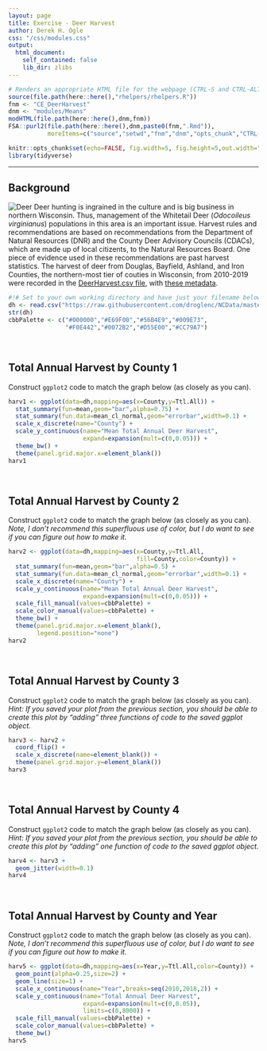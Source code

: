 ```yaml
---
layout: page
title: Exercise - Deer Harvest
author: Derek H. Ogle
css: "/css/modules.css"
output:
  html_document:
    self_contained: false
    lib_dir: zlibs
---
```


```r
# Renders an appropriate HTML file for the webpage (CTRL-S and CTRL-ALT-C)
source(file.path(here::here(),"rhelpers/rhelpers.R"))
fnm <- "CE_DeerHarvest"
dnm <- "modules/Means"
modHTML(file.path(here::here(),dnm,fnm))
FSA::purl2(file.path(here::here(),dnm,paste0(fnm,".Rmd")),
           moreItems=c("source","setwd","fnm","dnm","opts_chunk","CTRL-S"))
```
```r
knitr::opts_chunk$set(echo=FALSE, fig.width=5, fig.height=5,out.width="60%")
library(tidyverse)
```

----

## Background
<img src="../zimgs/Deer.jpg" alt="Deer" class="img-right">
Deer hunting is ingrained in the culture and is big business in northern Wisconsin. Thus, management of the Whitetail Deer (*Odocoileus virginianus*) populations in this area is an important issue. Harvest rules and recommendations are based on recommendations from the Department of Natural Resources (DNR) and the County Deer Advisory Councils (CDACs), which are made up of local citizents, to the Natural Resources Board. One piece of evidence used in these recommendations are past harvest statistics. The harvest of deer from Douglas, Bayfield, Ashland, and Iron Counties, the northern-most tier of couties in Wisconsin, from 2010-2019 were recorded in the [DeerHarvest.csv file](https://raw.githubusercontent.com/droglenc/NCData/master/DeerHarvest.csv), with [these metadata](https://raw.githubusercontent.com/droglenc/NCData/master/DeerHarvest_meta.txt).

```r
#!# Set to your own working directory and have just your filename below.
dh <- read.csv("https://raw.githubusercontent.com/droglenc/NCData/master/DeerHarvest.csv")
str(dh)
cbbPalette <- c("#000000","#E69F00","#56B4E9","#009E73",
                "#F0E442","#0072B2","#D55E00","#CC79A7")
```

&nbsp;

## Total Annual Harvest by County 1
Construct `ggplot2` code to match the graph below (as closely as you can).

```r
harv1 <- ggplot(data=dh,mapping=aes(x=County,y=Ttl.All)) +
  stat_summary(fun=mean,geom="bar",alpha=0.75) +
  stat_summary(fun.data=mean_cl_normal,geom="errorbar",width=0.1) +
  scale_x_discrete(name="County") +
  scale_y_continuous(name="Mean Total Annual Deer Harvest",
                     expand=expansion(mult=c(0,0.05))) +
  theme_bw() +
  theme(panel.grid.major.x=element_blank())
harv1
```

&nbsp;


## Total Annual Harvest by County 2
Construct `ggplot2` code to match the graph below (as closely as you can). *Note, I don't recommend this superfluous use of color, but I do want to see if you can figure out how to make it.*

```r
harv2 <- ggplot(data=dh,mapping=aes(x=County,y=Ttl.All,
                                    fill=County,color=County)) +
  stat_summary(fun=mean,geom="bar",alpha=0.5) +
  stat_summary(fun.data=mean_cl_normal,geom="errorbar",width=0.1) +
  scale_x_discrete(name="County") +
  scale_y_continuous(name="Mean Total Annual Deer Harvest",
                     expand=expansion(mult=c(0,0.05))) +
  scale_fill_manual(values=cbbPalette) +
  scale_color_manual(values=cbbPalette) +
  theme_bw() +
  theme(panel.grid.major.x=element_blank(),
        legend.position="none")
harv2
```

&nbsp;

## Total Annual Harvest by County 3
Construct `ggplot2` code to match the graph below (as closely as you can). *Hint: If you saved your plot from the previous section, you should be able to create this plot by "adding" three functions of code to the saved ggplot object.*

```r
harv3 <- harv2 +
  coord_flip() +
  scale_x_discrete(name=element_blank()) +
  theme(panel.grid.major.y=element_blank())
harv3
```

&nbsp;

## Total Annual Harvest by County 4
Construct `ggplot2` code to match the graph below (as closely as you can). *Hint: If you saved your plot from the previous section, you should be able to create this plot by "adding" one function of code to the saved ggplot object.*

```r
harv4 <- harv3 +
  geom_jitter(width=0.1)
harv4
```

&nbsp;

## Total Annual Harvest by County and Year
Construct `ggplot2` code to match the graph below (as closely as you can). *Note, I don't recommend this superfluous use of color, but I do want to see if you can figure out how to make it.*

```r
harv5 <- ggplot(data=dh,mapping=aes(x=Year,y=Ttl.All,color=County)) +
  geom_point(alpha=0.25,size=2) +
  geom_line(size=1) +
  scale_x_continuous(name="Year",breaks=seq(2010,2018,2)) +
  scale_y_continuous(name="Total Annual Deer Harvest",
                     expand=expansion(mult=c(0,0.05)),
                     limits=c(0,8000)) +
  scale_fill_manual(values=cbbPalette) +
  scale_color_manual(values=cbbPalette) +
  theme_bw()
harv5
```
